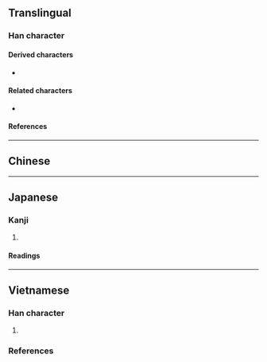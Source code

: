 {{also|丑}}
{{character info/new}}
==Translingual==

===Han character===
{{Han char|rn=1|rad=一|as=03|sn=4|four=17102|canj=SKM|ids=⿱刃一}}

====Derived characters====
* {{l|mul|[[𫞈]], [[𭴥]]}}

====Related characters====
* {{l|mul|丑}} {{q|Orthodox form}}

====References====
{{Han ref|kx=0077.061|dkj=00028|hdz=10013.021|uh=4E12}}

----

==Chinese==
{{zh-see|丑}}

----

==Japanese==

===Kanji===
{{ja-kanji|grade=uc|rs=一03}}

# {{alternative form of|丑|lang=ja}}

====Readings====
{{ja-readings
|goon=ちゅ
|kanon=ちゅう<ちう
|kun=うし-
}}

----

==Vietnamese==

===Han character===
{{vi-readings|rs=一03
|nom=giấu-gdhn
}}

# {{Nom form of|giấu|to [[hide]]}}

===References===
<references/>